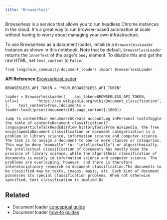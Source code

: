 ```yaml
---
title: "Browserless"
---
```


Browserless is a service that allows you to run headless Chrome instances in the cloud. It's a great way to run browser-based automation at scale without having to worry about managing your own infrastructure.

To use Browserless as a document loader, initialize a `BrowserlessLoader` instance as shown in this notebook. Note that by default, `BrowserlessLoader` returns the `innerText` of the page's `body` element. To disable this and get the raw HTML, set `text_content` to `False`.

```
from langchain_community.document_loaders import BrowserlessLoader
```

**API Reference:**[BrowserlessLoader](https://python.langchain.com/api_reference/community/document_loaders/langchain_community.document_loaders.browserless.BrowserlessLoader.html)

```
BROWSERLESS_API_TOKEN = "YOUR_BROWSERLESS_API_TOKEN"
```

```
loader = BrowserlessLoader(    api_token=BROWSERLESS_API_TOKEN,    urls=[        "https://en.wikipedia.org/wiki/Document_classification",    ],    text_content=True,)documents = loader.load()print(documents[0].page_content[:1000])
```

```
Jump to contentMain menuSearchCreate accountLog inPersonal toolsToggle the table of contentsDocument classification17 languagesArticleTalkReadEditView historyToolsFrom Wikipedia, the free encyclopediaDocument classification or document categorization is a problem in library science, information science and computer science. The task is to assign a document to one or more classes or categories. This may be done "manually" (or "intellectually") or algorithmically. The intellectual classification of documents has mostly been the province of library science, while the algorithmic classification of documents is mainly in information science and computer science. The problems are overlapping, however, and there is therefore interdisciplinary research on document classification.The documents to be classified may be texts, images, music, etc. Each kind of document possesses its special classification problems. When not otherwise specified, text classification is implied.Do
```

## Related

* Document loader [conceptual guide](/src/oss/concepts/document_loaders)
* Document loader [how-to guides](/src/oss/how_to/#document-loaders)

